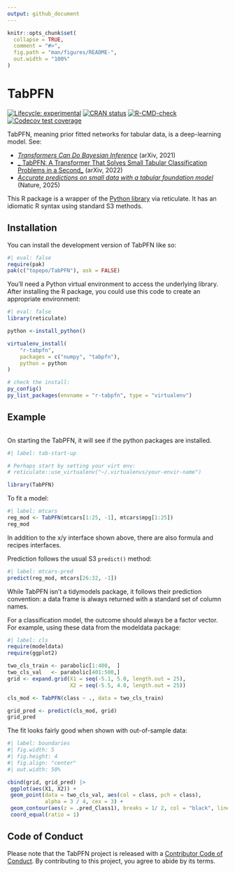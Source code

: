 ```yaml
---
output: github_document
---
```


<!-- README.md is generated from README.Rmd. Please edit that file -->

```r
knitr::opts_chunk$set(
  collapse = TRUE,
  comment = "#>",
  fig.path = "man/figures/README-",
  out.width = "100%"
)
```

# TabPFN

<!-- badges: start -->
[![Lifecycle: experimental](https://img.shields.io/badge/lifecycle-experimental-orange.svg)](https://lifecycle.r-lib.org/articles/stages.html#experimental)
[![CRAN status](https://www.r-pkg.org/badges/version/TabPFN)](https://CRAN.R-project.org/package=TabPFN)
[![R-CMD-check](https://github.com/topepo/TabPFN/actions/workflows/R-CMD-check.yaml/badge.svg)](https://github.com/topepo/TabPFN/actions/workflows/R-CMD-check.yaml)
[![Codecov test coverage](https://codecov.io/gh/topepo/TabPFN/branch/main/graph/badge.svg)](https://app.codecov.io/gh/topepo/TabPFN?branch=main)
<!-- badges: end -->

TabPFN, meaning prior fitted networks for tabular data, is a deep-learning model. See:

- [_Transformers Can Do Bayesian Inference_](https://arxiv.org/abs/2112.10510) (arXiv, 2021)
- [_ TabPFN: A Transformer That Solves Small Tabular Classification Problems in a Second_](https://arxiv.org/abs/2207.01848) (arXiv, 2022)
- [_Accurate predictions on small data with a tabular foundation model_](https://scholar.google.com/scholar?hl=en&as_sdt=0%2C7&q=%22Accurate+predictions+on+small+data+with+a+tabular+foundation+model%22) (Nature, 2025)

This R package is a wrapper of the [Python library](https://github.com/PriorLabs/TabPFN) via reticulate. It has an idiomatic R syntax using standard S3 methods. 

## Installation

You can install the development version of TabPFN like so:

```r
#| eval: false
require(pak)
pak(c("topepo/TabPFN"), ask = FALSE)
```

You'll need a Python virtual environment to access the underlying library. After installing the R package, you could use this code to create an appropriate environment: 

```r
#| eval: false
library(reticulate)

python <-install_python()

virtualenv_install(
	"r-tabpfn",
	packages = c("numpy", "tabpfn"),
	python = python
)

# check the install:
py_config()
py_list_packages(envname = "r-tabpfn", type = "virtualenv")
```


## Example


```r

```

On starting the TabPFN, it will see if the python packages are installed. 

```r
#| label: tab-start-up

# Perhaps start by setting your virt env: 
# reticulate::use_virtualenv("~/.virtualenvs/your-envir-name")

library(TabPFN)
```

To fit a model: 

```r
#| label: mtcars
reg_mod <- TabPFN(mtcars[1:25, -1], mtcars$mpg[1:25])
reg_mod
```

In addition to the x/y interface shown above, there are also formula and recipes interfaces. 

Prediction follows the usual S3 `predict()` method: 

```r
#| label: mtcars-pred
predict(reg_mod, mtcars[26:32, -1])
```

While TabPFN isn’t a tidymodels package, it follows their prediction convention: a data frame is always returned with a standard set of column names. 

For a classification model, the outcome should always be a factor vector. For example, using these data from the modeldata package: 

```r
#| label: cls
require(modeldata)
require(ggplot2)

two_cls_train <- parabolic[1:400,  ]
two_cls_val   <- parabolic[401:500,]
grid <- expand.grid(X1 = seq(-5.1, 5.0, length.out = 25), 
                    X2 = seq(-5.5, 4.0, length.out = 25))

cls_mod <- TabPFN(class ~ ., data = two_cls_train)

grid_pred <- predict(cls_mod, grid)
grid_pred
```

The fit looks fairly good when shown with out-of-sample data: 

```r
#| label: boundaries
#| fig.width: 5
#| fig.height: 4
#| fig.align: "center"
#| out.width: 50%

cbind(grid, grid_pred) |>
 ggplot(aes(X1, X2)) + 
 geom_point(data = two_cls_val, aes(col = class, pch = class), 
            alpha = 3 / 4, cex = 3) +
 geom_contour(aes(z = .pred_Class1), breaks = 1/ 2, col = "black", linewidth = 1) +
 coord_equal(ratio = 1)
```

## Code of Conduct
  
Please note that the TabPFN project is released with a [Contributor Code of Conduct](https://contributor-covenant.org/version/2/1/CODE_OF_CONDUCT.html). By contributing to this project, you agree to abide by its terms.
